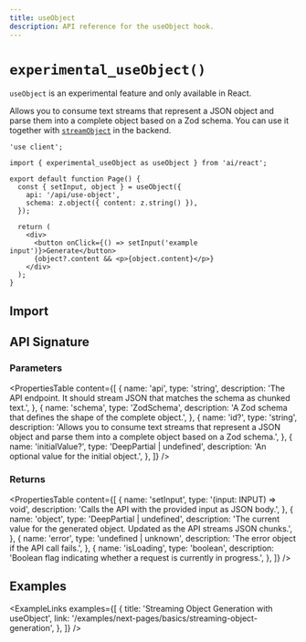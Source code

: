 ```yaml
---
title: useObject
description: API reference for the useObject hook.
---
```


# `experimental_useObject()`

<Note>`useObject` is an experimental feature and only available in React.</Note>

Allows you to consume text streams that represent a JSON object and parse them into a complete object based on a Zod schema.
You can use it together with [`streamObject`](/docs/reference/ai-sdk-core/stream-object) in the backend.

```tsx
'use client';

import { experimental_useObject as useObject } from 'ai/react';

export default function Page() {
  const { setInput, object } = useObject({
    api: '/api/use-object',
    schema: z.object({ content: z.string() }),
  });

  return (
    <div>
      <button onClick={() => setInput('example input')}>Generate</button>
      {object?.content && <p>{object.content}</p>}
    </div>
  );
}
```

## Import

<Snippet
  text="import { experimental_useObject as useObject } from 'ai/react'"
  dark
  prompt={false}
/>

## API Signature

### Parameters

<PropertiesTable
  content={[
    {
      name: 'api',
      type: 'string',
      description:
        'The API endpoint. It should stream JSON that matches the schema as chunked text.',
    },
    {
      name: 'schema',
      type: 'ZodSchema<RESULT>',
      description:
        'A Zod schema that defines the shape of the complete object.',
    },
    {
      name: 'id?',
      type: 'string',
      description:
        'Allows you to consume text streams that represent a JSON object and parse them into a complete object based on a Zod schema.',
    },
    {
      name: 'initialValue?',
      type: 'DeepPartial<RESULT> | undefined',
      description: 'An optional value for the initial object.',
    },
  ]}
/>

### Returns

<PropertiesTable
  content={[
    {
      name: 'setInput',
      type: '(input: INPUT) => void',
      description: 'Calls the API with the provided input as JSON body.',
    },
    {
      name: 'object',
      type: 'DeepPartial<RESULT> | undefined',
      description:
        'The current value for the generated object. Updated as the API streams JSON chunks.',
    },
    {
      name: 'error',
      type: 'undefined | unknown',
      description: 'The error object if the API call fails.',
    },
    {
      name: 'isLoading',
      type: 'boolean',
      description:
        'Boolean flag indicating whether a request is currently in progress.',
    },
  ]}
/>

## Examples

<ExampleLinks
  examples={[
    {
      title: 'Streaming Object Generation with useObject',
      link: '/examples/next-pages/basics/streaming-object-generation',
    },
  ]}
/>
